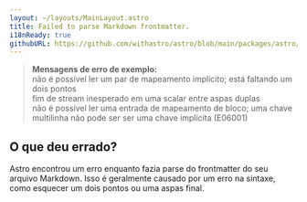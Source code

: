 ```yaml
---
layout: ~/layouts/MainLayout.astro
title: Failed to parse Markdown frontmatter.
i18nReady: true
githubURL: https://github.com/withastro/astro/blob/main/packages/astro/src/core/errors/errors-data.ts
---
```


> **Mensagens de erro de exemplo:**<br/>
não é possível ler um par de mapeamento implícito; está faltando um dois pontos<br/>
fim de stream inesperado em uma scalar entre aspas duplas<br/>
não é possível ler uma entrada de mapeamento de bloco; uma chave multilinha não pode ser ser uma chave implícita (E06001)

## O que deu errado?

Astro encontrou um erro enquanto fazia parse do frontmatter do seu arquivo Markdown.
Isso é geralmente causado por um erro na sintaxe, como esquecer um dois pontos ou uma aspas final.



